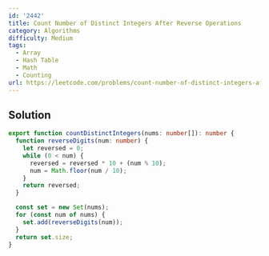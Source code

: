 ```yaml
---
id: '2442'
title: Count Number of Distinct Integers After Reverse Operations
category: Algorithms
difficulty: Medium
tags:
  - Array
  - Hash Table
  - Math
  - Counting
url: https://leetcode.com/problems/count-number-of-distinct-integers-after-reverse-operations
---
```


## Solution

```typescript filename="solution.ts" copy
export function countDistinctIntegers(nums: number[]): number {
  function reverseDigits(num: number) {
    let reversed = 0;
    while (0 < num) {
      reversed = reversed * 10 + (num % 10);
      num = Math.floor(num / 10);
    }
    return reversed;
  }

  const set = new Set(nums);
  for (const num of nums) {
    set.add(reverseDigits(num));
  }
  return set.size;
}
```
